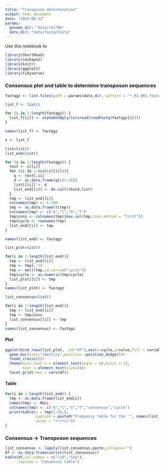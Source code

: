 ```yaml
---
title: "Transposon determination"
output: html_document
date: "2024-04-12"
params:
  genome_dir: "data/ref/Mm"
  data_dir: "data/fastq/fastq"
---
```


Use this notebook to 

```r
library(ShortRead)
library(reshape2)
library(knitr)
library(ggplot2)
library(tidyverse)
```


### Consensus plot and table to determine transposon sequences {.tabset}

```r
fastqgz <- list.files(path = params$data_dir, pattern = "*_R1_001.fastq.gz", full.names = TRUE, recursive = TRUE)

list_f <- list()

for (i in 1:length(fastqgz)) {
  list_f[[i]] <- alphabetByCycle(sread(readFastq(fastqgz[i])))
}

names(list_f) <- fastqgz

x <- list_f

list=list()
list_end=list()

for (i in 1:length(fastqgz)) {
  test <- x[[i]]
  for (ii in 1:ncol(x[[i]])){
    q <- test[,ii]
    d <- as.data.frame(q[c(1:4)])
    list[[ii]] <- d
    list_end[[i]] <- do.call(cbind,list)
  }
  tmp <- list_end[[i]]
  colnames(tmp) <- 1:100
  tmp <- as.data.frame(t(tmp))
  colnames(tmp) <- c("A","C","G","T")
  tmp$cons <- colnames(tmp)[max.col(tmp,ties.method = "first")]
  tmp$cycle <- rownames(tmp)
  list_end[[i]] <- tmp
}

names(list_end) <- fastqgz

list_plot=list()

for(i in 1:length(list_end)){
  tmp <- list_end[[i]]
  tmp <- tmp[,-5]
  tmp <- melt(tmp,id.vars=c("cycle"))
  tmp$cycle <- as.numeric(tmp$cycle) 
  list_plot[[i]] <- tmp
}
names(list_plot) <- fastqgz

list_consensus=list()

for(i in 1:length(list_end)){
  tmp <- list_end[[i]]
  tmp <- tmp$cons
  list_consensus[[i]] <- tmp
}
names(list_consensus) <- fastqgz
```


#### Plot

```r
ggplot(bind_rows(list_plot, .id="df"),aes(x=cycle,y=value,fill = variable))+
  geom_bar(stat="identity",position =position_dodge())+
  theme_classic()+
  theme(axis.text.x = element_text(angle = 60,hjust = 1), 
        text = element_text(size=8))+
  facet_grid(rows = vars(df))
```


#### Table

```r
for(i in 1:length(list_end)) {
  tmp <- as.data.frame(list_end[i])
  names(tmp) <- NULL
  colnames(tmp) <- c("A","C","G","T","consensus","cycle")
  print(kable(x = tmp[1:50,], 
              caption = paste0("Frequency table for the '", names(list_end)[i]),
              align = "rrrrcc"))
}
```



### Consensus -> Transposon sequences

```r
list_consensus <- lapply(list_consensus,paste,collapse="")
df <- as.data.frame(unlist(list_consensus))
kable(df,col.names = c("lib","Seq"),
      caption = "Consensus table")
```
